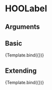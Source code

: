 
<Meta title="Atoms/Loading/HOOLoading" component={HOOLoading} />

# HOOLabel


## Arguments

<ArgsTable of={HOOLoading} />


## Basic
<Canvas>
  <Story 
    name="Basic"
    args = { 
      { minValue: 0, maxValue: 100, value: 20 }
    }>
    {Template.bind({})}
  </Story>
</Canvas>

## Extending
<Canvas>
  <Story 
    name="Extending"
    args = { 
     { minValue: 0, maxValue: 100, value: 20,
        rootElementAttributes: { style: { backgroundColor: "red" } }}
    }>
    {Template.bind({})}
  </Story>
</Canvas>

